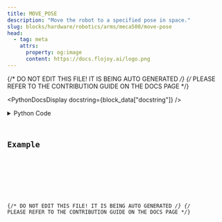 ```yaml
---
title: MOVE_POSE
description: "Move the robot to a specified pose in space."
slug: blocks/hardware/robotics/arms/meca500/move-pose
head:
  - tag: meta
    attrs:
      property: og:image
      content: https://docs.flojoy.ai/logo.png
---
```


{/* DO NOT EDIT THIS FILE! IT IS BEING AUTO GENERATED */}
{/* PLEASE REFER TO THE CONTRIBUTION GUIDE ON THE DOCS PAGE */}


<PythonDocsDisplay docstring={block_data["docstring"]} />
<details>
<summary>Python Code</summary>



<Code code={pythonCode} lang="py" wrap theme="dracula" />

[Find this Flojoy Block on GitHub](https://github.com/flojoy-ai/blocks/blob/main/blocks/HARDWARE/ROBOTICS/ARMS/MECA500/MOVE_POSE/MOVE_POSE.py)

</details>

## Example


<GetHelpWidget />


<AppDisplay app={app} blockName="MOVE_POSE" client:visible />


<Example />

{/* DO NOT EDIT THIS FILE! IT IS BEING AUTO GENERATED */}
{/* PLEASE REFER TO THE CONTRIBUTION GUIDE ON THE DOCS PAGE */}
